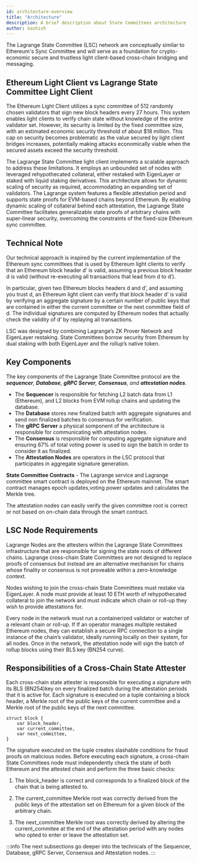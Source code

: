 ```yaml
---
id: architecture-overview
title: "Architecture"
description: A brief description about State Committees architecture
author: kashish
---
```



The Lagrange State Committee (LSC) network are conceptually similar to Ethereum's Sync Committee and will serve as a foundation for crypto-economic secure and trustless light client-based cross-chain bridging and messaging.

## Ethereum Light Client vs Lagrange State Committee Light Client

The Ethereum Light Client utilizes a sync committee of 512 randomly chosen validators that sign new block headers every 27 hours. This system enables light clients to verify chain state without knowledge of the entire validator set. However, its security is limited by the fixed committee size, with an estimated economic security threshold of about $18 million. This cap on security becomes problematic as the value secured by light client bridges increases, potentially making attacks economically viable when the secured assets exceed the security threshold.

The Lagrange State Committee light client implements a scalable approach to address these limitations. It employs an unbounded set of nodes with leveraged rehypothecated collateral, either restaked with EigenLayer or staked with liquid staking derivatives. This architecture allows for dynamic scaling of security as required, accommodating an expanding set of validators. The Lagrange system features a flexible attestation period and supports state proofs for EVM-based chains beyond Ethereum. By enabling dynamic scaling of collateral behind each attestation, the Lagrange State Committee facilitates generalizable state proofs of arbitrary chains with super-linear security, overcoming the constraints of the fixed-size Ethereum sync committee.

## Technical Note
Our technical approach is inspired by the current implementation of the Ethereum sync committees that is used by Ethereum light clients to verify that an Ethereum block header d’ is valid, assuming a previous block header d is valid (without re-executing all transactions that lead from d to d’). 

In particular, given two Ethereum blocks headers d and d’, and assuming you trust d, an Ethereum light client can verify that block header d’ is valid by verifying an aggregate signature by a certain number of public keys that are contained in either the current committee or the next committee field of d. The individual signatures are computed by Ethereum nodes that actually check the validity of d’ by replaying all transactions.

LSC was designed by combining Lagrange’s ZK Prover Network and EigenLayer restaking. State Committees borrow security from Ethereum by dual staking with both EigenLayer and the rollup’s native token.

## Key Components
The key components of the Lagrange State Committee protocol are the ***sequencer**, **Database**, **gRPC Server**, **Consensus**, and **attestation nodes***.

- The **Sequencer** is responsible for fetching L2 batch data from L1 (Ethereum), and L2 blocks from EVM rollup chains and updating the database. 
- The **Database** stores new finalized batch with aggregate signatures and send non finalized batches to consensus for verification. 
- The **gRPC Server** a physical somponent of the architecture is responsible for communicating with attestation nodes.  
- The **Consensus** is responsible for computing aggregate signature and ensuring 67% of total voting power is used to sign the batch in order to consider it as finalized.
- The **Attestation Nodes** are operators in the LSC protocol that participates in aggregate signature generation. 

<ThemedImage
  lightSrc="/img/state-committee-light.png"
  darkSrc="/img/state-committee-dark.png"
  alt="State Committees Architecture Diagram"
/>

**State Committee Contracts** - The Lagrange service and Lagrange committee smart contract is deployed on the Ethereum mainnet. The smart contract manages epoch updates,voting power updates and calculates the Merkle tree. 

The attestation nodes can easily verify the given committee root is correct or not based on on-chain data through the smart contract.

## LSC Node Requirements

Lagrange Nodes are the attesters within the Lagrange State Committees infrastructure that are responsible for signing the state roots of different chains. Lagrange cross-chain State Committees are not designed to replace proofs of consensus but instead are an alternative mechanism for chains whose finality or consensus is not proveable within a zero-knowledge context.

Nodes wishing to join the cross-chain State Committees must restake via EigenLayer. A node must provide at least 10 ETH worth of rehypothecated collateral to join the network and must indicate which chain or roll-up they wish to provide attestations for.

Every node in the network must run a containerized validator or watcher of a relevant chain or roll-up. If If an operator manages multiple restaked Ethereum nodes, they can establish a secure RPC connection to a single instance of the chain’s validator, ideally running locally on their system, for all nodes. Once in the network, the attestation node will sign the batch of rollup blocks using their BLS key (BN254 curve).

## Responsibilities of a Cross-Chain State Attester

Each cross-chain state attester is responsible for executing a signature with its BLS (BN254)key on every finalized batch during the attestation periods that it is active for. Each signature is executed on a tuple containing a block header, a Merkle root of the public keys of the current committee and a Merkle root of the public keys of the next committee.

```
struct block {
    var block_header,
    var current_committee,
    var next_committee,
}
```

The signature executed on the tuple creates slashable conditions for fraud proofs on malicious nodes. Before executing each signature, a cross-chain State Committees node must independently check the state of both Ethereum and the attested chain and perform the three basic checks:

1. The block_header is correct and corresponds to a finalized block of the chain that is being attested to.

2. The current_committee Merkle root was correctly derived from the public keys of the attestation set on Ethereum for a given block of the arbitrary chain.

3. The next_committee Merkle root was correctly derived by altering the current_commitee at the end of the attestation period with any nodes who opted to enter or leave the attestation set.

:::info
The next subsections go deeper into the technicals of the Sequencer, Database, gRPC Server, Consensus and Attestation nodes. 
:::
